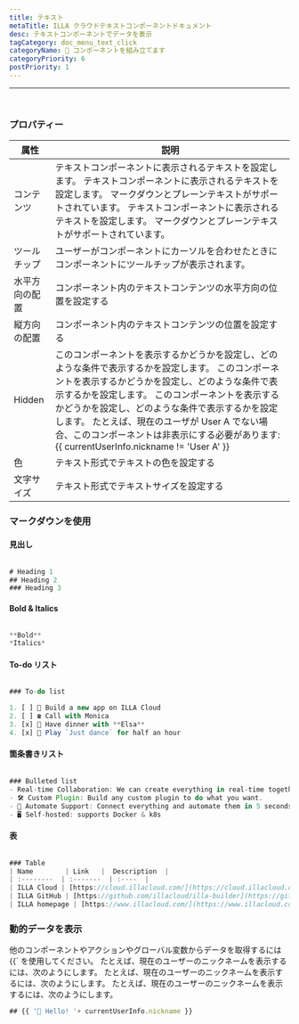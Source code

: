 ```yaml
---
title: テキスト
metaTitle: ILLA クラウドテキストコンポーネントドキュメント
desc: テキストコンポーネントでデータを表示
tagCategory: doc_menu_text_click
categoryName: 🧬 コンポーネントを組み立てます
categoryPriority: 6
postPriority: 1
---
```


* * *

## <h2 hidden>テキスト</h2>

<img src='https://cdn.illacloud.com/official-website/img/docs/assemble/text1.png' alt="" />

### プロパティー

| 属性      | 説明                                                                                                                                                                                                                                |
| ------- | --------------------------------------------------------------------------------------------------------------------------------------------------------------------------------------------------------------------------------- |
| コンテンツ   | テキストコンポーネントに表示されるテキストを設定します。 テキストコンポーネントに表示されるテキストを設定します。 マークダウンとプレーンテキストがサポートされています。 テキストコンポーネントに表示されるテキストを設定します。 マークダウンとプレーンテキストがサポートされています。                                                                                    |
| ツールチップ  | ユーザーがコンポーネントにカーソルを合わせたときにコンポーネントにツールチップが表示されます。                                                                                                                                                                                   |
| 水平方向の配置 | コンポーネント内のテキストコンテンツの水平方向の位置を設定する                                                                                                                                                                                                   |
| 縦方向の配置  | コンポーネント内のテキストコンテンツの位置を設定する                                                                                                                                                                                                        |
| Hidden  | このコンポーネントを表示するかどうかを設定し、どのような条件で表示するかを設定します。 このコンポーネントを表示するかどうかを設定し、どのような条件で表示するかを設定します。 このコンポーネントを表示するかどうかを設定し、どのような条件で表示するかを設定します。 たとえば、現在のユーザが User A でない場合、このコンポーネントは非表示にする必要があります: {{ currentUserInfo.nickname != 'User A' }} |
| 色       | テキスト形式でテキストの色を設定する                                                                                                                                                                                                                |
| 文字サイズ   | テキスト形式でテキストサイズを設定する                                                                                                                                                                                                               |

### マークダウンを使用

#### 見出し

<img src='https://cdn.illacloud.com/official-website/img/docs/assemble/text2.png' alt="" />

```jsx
# Heading 1
## Heading 2
### Heading 3
```

#### Bold & Italics

<img src='https://cdn.illacloud.com/official-website/img/docs/assemble/text3.png' alt="" />

```jsx
**Bold**
*Italics*
```

#### To-do リスト

<img src='https://cdn.illacloud.com/official-website/img/docs/assemble/text4.png' alt="" />

```jsx
### To-do list

1. [ ] 🚀 Build a new app on ILLA Cloud
2. [ ] ☎️ Call with Monica
3. [x] 🍷 Have dinner with **Elsa**
4. [x] 💃 Play `Just dance` for half an hour
```

#### 箇条書きリスト

<img src='https://cdn.illacloud.com/official-website/img/docs/assemble/text5.png' alt="" />

```jsx
### Bulleted list
- Real-time Collaboration: We can create everything in real-time together.
- 🛠 Custom Plugin: Build any custom plugin to do what you want.
- 🤖 Automate Support: Connect everything and automate them in 5 seconds.
- 🖥 Self-hosted: supports Docker & k8s
```

#### 表

<img src='https://cdn.illacloud.com/official-website/img/docs/assemble/text6.png' alt="" />

```jsx
### Table
| Name        | Link   |  Description  |
| :--------  | :-------  | :----  |
| ILLA Cloud | [https://cloud.illacloud.com/](https://cloud.illacloud.com/) |Build apps on ILLA Cloud|
| ILLA GitHub | [https://github.com/illacloud/illa-builder](https://github.com/illacloud/illa-builder) |Star us on GitHub|
| ILLA homepage | [https://www.illacloud.com/](https://www.illacloud.com/) |ILLA Cloud Offical website
```

### 動的データを表示

他のコンポーネントやアクションやグローバル変数からデータを取得するには {{\` を使用してください。 たとえば、現在のユーザーのニックネームを表示するには、次のようにします。 たとえば、現在のユーザーのニックネームを表示するには、次のようにします。 たとえば、現在のユーザーのニックネームを表示するには、次のようにします。

```jsx
## {{ '👋 Hello! '+ currentUserInfo.nickname }}
```
